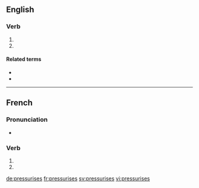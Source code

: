 {{also|pressurisés}}
==English==

===Verb===
{{head|en|verb form}}

# {{en-third-person singular of|pressurise}}
# {{alternative spelling of|pressurizes|lang=en}}

====Related terms====
* {{l|en|pressure}}
* {{l|en|pressurize}}

----

==French==

===Pronunciation===
* {{homophones|lang=fr|pressurise|pressurisent}}

===Verb===
{{fr-verb-form}}

# {{inflection of|pressuriser||2|s|pres|indc|lang=fr}}
# {{inflection of|pressuriser||2|s|pres|subj|lang=fr}}

[[de:pressurises]]
[[fr:pressurises]]
[[sv:pressurises]]
[[vi:pressurises]]